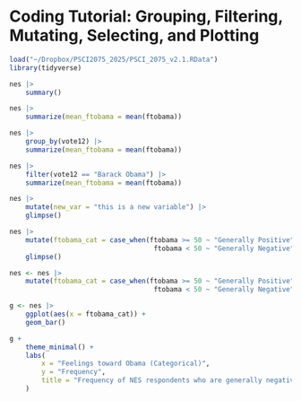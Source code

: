 # Coding Tutorial: Grouping, Filtering, Mutating, Selecting, and Plotting

```r
load("~/Dropbox/PSCI2075_2025/PSCI_2075_v2.1.RData")
library(tidyverse)
```

```r
nes |> 
    summary()
```

```r
nes |> 
    summarize(mean_ftobama = mean(ftobama))
```

```r
nes |> 
    group_by(vote12) |>
    summarize(mean_ftobama = mean(ftobama))
```

```r
nes |> 
    filter(vote12 == "Barack Obama") |>
    summarize(mean_ftobama = mean(ftobama))
```

```r
nes |> 
    mutate(new_var = "this is a new variable") |> 
    glimpse()
```

```r
nes |> 
    mutate(ftobama_cat = case_when(ftobama >= 50 ~ "Generally Positive",
                                    ftobama < 50 ~ "Generally Negative")) |> 
    glimpse()
```

```r
nes <- nes |> 
    mutate(ftobama_cat = case_when(ftobama >= 50 ~ "Generally Positive",
                                    ftobama < 50 ~ "Generally Negative"))

g <- nes |> 
    ggplot(aes(x = ftobama_cat)) + 
    geom_bar() 

g + 
    theme_minimal() + 
    labs(
        x = "Feelings toward Obama (Categorical)",
        y = "Frequency", 
        title = "Frequency of NES respondents who are generally negative\n vs. generally positive toward Obama"
    )
```

